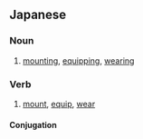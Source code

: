 ==Japanese==
{{ja-kanjitab|そう|ちゃく|yomi=on}}

===Noun===
{{ja-noun|そうちゃく}}

# [[mounting]], [[equipping]], [[wearing]]

===Verb===
{{ja-verb-suru|そうちゃく}}

# [[mount]], [[equip]], [[wear]]

====Conjugation====
{{ja-suru|そうちゃく}}